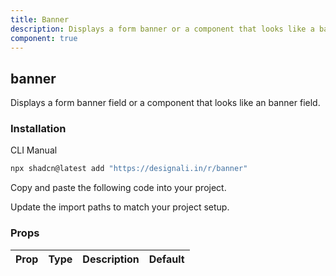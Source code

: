 ```yaml
---
title: Banner
description: Displays a form banner or a component that looks like a banner.
component: true
---
```


<div className="grid gap-3 ">
  <ComponentPreview name="banner-01" />
  <ComponentPreview name="banner-02" />
  <ComponentPreview name="banner-03" />
  <ComponentPreview name="banner-04" />
  <ComponentPreview name="banner-05" />
  <ComponentPreview name="banner-06" />
  <ComponentPreview name="banner-07" />
  <ComponentPreview name="banner-08" />
  <ComponentPreview name="banner-09" />
  <ComponentPreview name="banner-10" />
  <ComponentPreview name="banner-11" />
</div>

## banner

Displays a form banner field or a component that looks like an banner field.

### Installation

<Tabs defaultValue="cli">

<TabsList>
  <TabsTrigger value="cli">CLI</TabsTrigger>
  <TabsTrigger value="manual">Manual</TabsTrigger>
</TabsList>
<TabsContent value="cli">

```bash
npx shadcn@latest add "https://designali.in/r/banner"
```

</TabsContent>

<TabsContent value="manual">

<Steps>

<Step>Copy and paste the following code into your project.</Step>

<Step>Update the import paths to match your project setup.</Step>

</Steps>

</TabsContent>

</Tabs>

### Props

| Prop | Type | Description | Default |
| ---- | ---- | ----------- | ------- |
